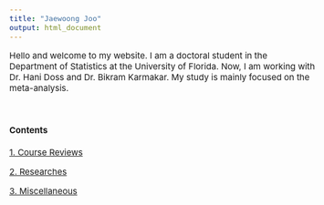 ```yaml
---
title: "Jaewoong Joo"
output: html_document
---
```


<style type="text/css">

body, td {
   font-size: 15px;
}
pre {
  font-size: 15px
}
</style>


Hello and welcome to my website. I am a doctoral student in the Department of Statistics at the University of Florida. Now, I am working with Dr. Hani Doss and Dr. Bikram Karmakar. My study is mainly focused on the meta-analysis.

&nbsp;&nbsp;



#### Contents



[1. Course Reviews](./courses/index.html)

[2. Researches](./researches/researches.html)

[3. Miscellaneous](./misc/misc.html)

